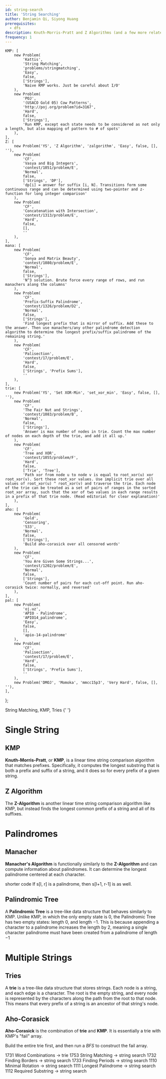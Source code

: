```yaml
---
id: string-search
title: 'String Searching'
author: Benjamin Qi, Siyong Huang
prerequisites:
  - dfs
description: Knuth-Morris-Pratt and Z Algorithms (and a few more related topics).
frequency: 1
---
```


	KMP: [
		new Problem(
			'Kattis',
			'String Matching',
			'problems/stringmatching',
			'Easy',
			false,
			['Strings'],
			'Naive KMP works. Just be careful about I/O'
		),
		new Problem(
			'POJ',
			'(USACO Gold 05) Cow Patterns',
			'http://poj.org/problem?id=3167',
			'Hard',
			false,
			['Strings'],
			'Run KMP, except each state needs to be considered as not only a length, but also mapping of pattern to # of spots'
		),
	],
	Z: [
		new Problem('YS', 'Z Algorithm', 'zalgorithm', 'Easy', false, [], ''),
		new Problem(
			'CF',
			'Vasya and Big Integers',
			'contest/1051/problem/E',
			'Normal',
			false,
			['Strings', 'DP'],
			'dp[i] = answer for suffix [i, N]. Transitions form some continuous range and can be determined using two-pointer and z-function for long integer comparison'
		),
		new Problem(
			'CF',
			'Concatenation with Intersection',
			'contest/1313/problem/E',
			'Hard',
			false,
			[],
			''
		),
	],
	mana: [
		new Problem(
			'CF',
			'Sonya and Matrix Beauty',
			'contest/1080/problem/E',
			'Normal',
			false,
			['Strings'],
			'N^3 solution. Brute force every range of rows, and run manachers along the columns'
		),
		new Problem(
			'CF',
			'Prefix-Suffix Palindrome',
			'contest/1326/problem/D2',
			'Normal',
			false,
			['Strings'],
			'Find longest prefix that is mirror of suffix. Add these to the answer. Then use manachers/any other palindrome detection algorithm to determine the longest prefix/suffix palindrome of the remaining string.'
		),
		new Problem(
			'CF',
			'Palisection',
			'contest/17/problem/E',
			'Hard',
			false,
			['Strings', 'Prefix Sums'],
			''
		),
	],
	trie: [
		new Problem('YS', 'Set XOR-Min', 'set_xor_min', 'Easy', false, [], ''),
		new Problem(
			'CF',
			'The Fair Nut and Strings',
			'contest/1083/problem/B',
			'Normal',
			false,
			['Strings'],
			'Answer is max number of nodes in trie. Count the max number of nodes on each depth of the trie, and add it all up.'
		),
		new Problem(
			'CF',
			'Tree and XOR',
			'contest/1055/problem/F',
			'Hard',
			false,
			['Trie', 'Tree'],
			'Path xor from node u to node v is equal to root_xor(u) xor root_xor(v). Sort these root_xor values. Use implicit trie over all values of root_xor(u) ^ root_xor(v) and traverse the trie. Each node of the trie can be treated as a set of pairs of ranges in the sorted root_xor array, such that the xor of two values in each range results in a prefix of that trie node. (Read editorial for clear explanation)'
		),
	],
	aho: [
		new Problem(
			'Gold',
			'Censoring',
			'533',
			'Normal',
			false,
			['Strings'],
			'Build aho-corasick over all censored words'
		),
		new Problem(
			'CF',
			'You Are Given Some Strings...',
			'contest/1202/problem/E',
			'Normal',
			false,
			['Strings'],
			'Count number of pairs for each cut-off point. Run aho-corasick twice: normally, and reversed'
		),
	],
	pal: [
		new Problem(
			'oj.uz',
			'APIO - Palindrome',
			'APIO14_palindrome',
			'Easy',
			false,
			[],
			'apio-14-palindrome'
		),
		new Problem(
			'CF',
			'Palisection',
			'contest/17/problem/E',
			'Hard',
			false,
			['Strings', 'Prefix Sums'],
			''
		),
		new Problem('DMOJ', 'Momoka', 'mmcc15p3', 'Very Hard', false, [], ''),
	],
};

<Resources>
	<Resource source="CPC" title="11 - Strings" url="11_strings">
		String Matching, KMP, Tries
	</Resource>
	<Resource source="CP2" title="6.4 - String Matching">
		{' '}
	</Resource>
</Resources>

# Single String

## KMP

**Knuth-Morris-Pratt**, or **KMP**, is a linear time string comparison algorithm that matches prefixes. Specifically, it computes the longest substring that is both a prefix and suffix of a string, and it does so for every prefix of a given string.

<Resources>
	<Resource
		source="cp-algo"
		title="Prefix Function"
		url="string/prefix-function.html"
	></Resource>
	<Resource source="PAPS" title="14.2 - String Matching"></Resource>
	<Resource
		source="GFG"
		title="KMP Algorithm"
		url="searching-for-patterns-set-2-kmp-algorithm"
	></Resource>
	<Resource
		source="TC"
		title="String Searching"
		url="introduction-to-string-searching-algorithms"
	></Resource>
</Resources>

<Problems problems={problems.KMP} />

## Z Algorithm

The **Z-Algorithm** is another linear time string comparison algorithm like KMP, but instead finds the longest common prefix of a string and all of its suffixes.

<Resources>
	<Resource
		source="cp-algo"
		title="Z Function"
		url="string/z-function.html"
	></Resource>
	<Resource source="CPH" title="26.4 - Z-algorithm"></Resource>
	<Resource source="CF" title="Z Algorithm" url="blog/entry/3107"></Resource>
</Resources>

<Problems problems={problems.Z} />

# Palindromes

## Manacher

**Manacher's Algorithm** is functionally similarly to the **Z-Algorithm** and can compute information about palindromes. It can determine the longest palindrome centered at each character.

<Resources>
	<Resource
		source="HR"
		title="Manacher's Algorithm"
		url="https://www.hackerrank.com/topics/manachers-algorithm"
	></Resource>
	<Resource
		source="CF"
		title="adamant - Manacher's algorithm and code readability"
		url="blog/entry/12143"
		starred
	>
		shorter code
	</Resource>
	<Resource
		source="cp-algo"
		title="Manacher's Algorithm"
		url="string/manacher.html"
	></Resource>
</Resources>

<Info title="Don't Forget!">
	If s[l, r] is a palindrome, then s[l+1, r-1] is as well.
</Info>

<Problems problems={problems.mana} />

## Palindromic Tree

A **Palindromic Tree** is a tree-like data structure that behaves similarly to KMP. Unlike KMP, in which the only empty state is $0$, the Palindromic Tree has two empty states: length $0$, and length $-1$. This is because appending a character to a palindrome increases the length by $2$, meaning a single character palindrome must have been created from a palindrome of length $-1$

<Resources>
	<Resource
		source="CF"
		title="adamant - Palindromic Tree"
		url="blog/entry/13959"
	/>
	<Resource
		source="adilet.org"
		title="Palindromic Tree"
		url="http://adilet.org/blog/palindromic-tree/"
	/>
</Resources>

<Problems problems={problems.pal} />

# Multiple Strings

## Tries

A **trie** is a tree-like data structure that stores strings. Each node is a string, and each edge is a character. The root is the empty string, and every node is represented by the characters along the path from the root to that node. This means that every prefix of a string is an ancestor of that string's node.

<Resources>
	<Resource source="CPH" title="26.2"></Resource>
	<Resource source="CF" title="Algorithm Gym" url="blog/entry/15729"></Resource>
	<Resource source="PAPS" title="14.1 - Tries"></Resource>
</Resources>

<Problems problems={problems.trie} />

## Aho-Corasick

**Aho-Corasick** is the combination of **trie** and **KMP**. It is essentially a trie with KMP's "fail" array.

<Warning>

Build the entire trie first, and then run a _BFS_ to construct the fail array.

</Warning>

<Resources>
	<Resource
		source="cp-algo"
		title="Aho Corasick"
		url="string/aho_corasick.html"
	></Resource>
	<Resource
		source="CF"
		title="adamant - Aho-Corasick"
		url="blog/entry/14854"
	></Resource>
	<Resource
		source="GFG"
		title="Aho-Corasick for Pattern Searching"
		url="aho-corasick-algorithm-pattern-searching"
	></Resource>
</Resources>

<Problems problems={problems.aho} />

<IncompleteSection>

1731 Word Combinations -> trie 1753 String Matching -> string search 1732 Finding Borders -> string search 1733 Finding Periods -> string search 1110 Minimal Rotation -> string search 1111 Longest Palindrome -> string search 1112 Required Substring -> string search

</IncompleteSection>
